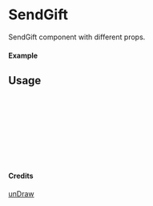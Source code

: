 
<Meta of={SendGift} title="unDraw/SendGift" />

# SendGift

SendGift component with different props.

#### Example

<Canvas of={SendGift.Primary} />

## Usage

```ts
import { SendGift } from "yadl-ui";

const Example = () => {
  return (
      <SendGift />
  );
};

export default Example;
```

#### Credits
[unDraw](https://undraw.co/illustrations)
